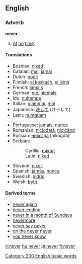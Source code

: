 ==English==

{{rank|first|down|good|99|never|shall|most|where}}

===Adverb===
'''never'''

#[[at|At]] [[no]] [[time]].

====Translations====
{{top}}
*Bosnian: [[nikad#Bosnian|nikad]]
*Catalan: [[mai]], [[jamai]]
*Dutch: [[nooit]]
*Finnish: [[ei koskaan]], [[ei ikinä]]
*French: [[jamais]]
*German: [[nie]], [[niemals]]
*Ido: [[nultempe]]
*Italian: [[giammai]], [[mai]]
*Japanese: [[決して]] (けっして)
*Latin: [[numquam]]
{{mid}}
*Portuguese: [[jamais]], [[nunca]]
*Romanian: [[niciodată]], [[nicicând]]
*Russian: [[никогда]] (nikogdá)
*Serbian:
*:Cyrillic: [[никад#Serbian|никад]]
*:Latin: [[nikad#Serbian|nikad]]
*Slovene: [[nikoli]]
*Spanish: [[jamás]], [[nunca]]
*Swedish: [[aldrig]]
*Welsh: [[byth]]
{{bottom}}

====Derived terms====
*[[never again]]
*[[never-ending]]
*[[never in a month of Sundays]]
*[[nevermore]]
*[[never say never]]
*[[on the never never]]
*[[you never know]]

[[Category:200 English basic words]]

[[it:never]]
[[hu:never]]
[[pl:never]]
[[fi:never]]